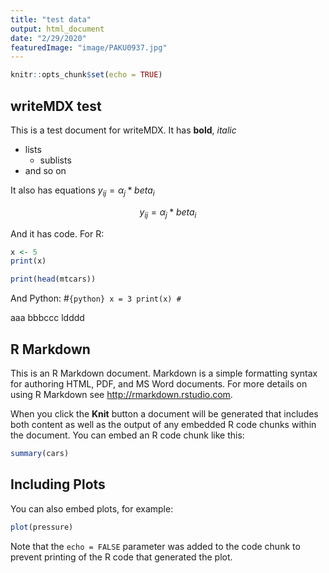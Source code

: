 ```yaml
---
title: "test data"
output: html_document
date: "2/29/2020"
featuredImage: "image/PAKU0937.jpg"
---
```


```r
knitr::opts_chunk$set(echo = TRUE)
```

## writeMDX test

This is a test document for writeMDX. It has **bold**, *italic*  

- lists 
  - sublists
- and so on

It also has equations $y_{ij} = \alpha_j * beta_i$

$$y_{ij} = \alpha_j * beta_i$$

And it has code. For R:
```r
x <- 5
print(x)

print(head(mtcars))
```

And Python: 
#```{python}
x = 3
print(x)
#```

aaa
bbbccc
ldddd

## R Markdown

This is an R Markdown document. Markdown is a simple formatting syntax for authoring HTML, PDF, and MS Word documents. For more details on using R Markdown see <http://rmarkdown.rstudio.com>.

When you click the **Knit** button a document will be generated that includes both content as well as the output of any embedded R code chunks within the document. You can embed an R code chunk like this:

```r
summary(cars)
```

## Including Plots

You can also embed plots, for example:

```r
plot(pressure)
```

Note that the `echo = FALSE` parameter was added to the code chunk to prevent printing of the R code that generated the plot.
